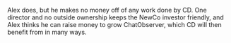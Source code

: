 <FaqPage question="Who owns the product company?">
  <p>
    Alex does, but he makes no money off of any work done by CD. One director and no outside ownership keeps the NewCo investor friendly, and Alex thinks he can raise money to grow ChatObserver, which CD will then benefit from in many ways.
  </p>
</FaqPage>
